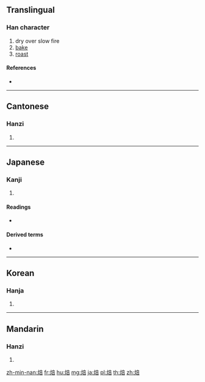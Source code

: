 {{character info/new}}
==Translingual==

===Han character===
{{Han char|rn=86|rad=火|as=08|sn=12|four=90861|canj=FYTR}}

# dry over slow fire
# [[bake]]
# [[roast]]

====References====
* {{Han ref|kx=0673.120|dkj=19099|dj=1081.140|hdz=32210.130|uh=7119|ud=28953|bh=B548|bd=46408}}

----

==Cantonese==

===Hanzi===
{{yue-hanzi|jyut=|y=bui6}}

# {{defn|lang=yue|sort=火08}}

----

==Japanese==

===Kanji===
{{ja-kanji|grade=|rs=火08}}

# {{defn|lang=ja|sort=火08}}

====Readings====
* {{ja-readings|goon=[[ばい]] (''bai'')|kanon=[[はい]] (''hai'')|kanyoon=[[ほう]] (''hō'')|kun=[[ほうじる]] ([[焙じる]], ''[[hōjiru]]''), [[あぶる]] ([[焙る]], ''[[aburu]]'')}}

====Derived terms====
* {{ja-r|焙る|あぶる}}

----

==Korean==

===Hanja===
{{ko-hanja|hangeul=배|eumhun=|rv=bae|mr=pae|y=pay}}

# {{defn|lang=ko|sort=火08}}

----

==Mandarin==

===Hanzi===
{{cmn-hanzi|pin=[[bèi]] ([[bei4]]), [[fèn]] ([[fen4]])|wg=pei<sup>4</sup>, fen<sup>4</sup>}}

# {{defn|lang=cmn|sort=火08}}

[[zh-min-nan:焙]]
[[fr:焙]]
[[hu:焙]]
[[mg:焙]]
[[ja:焙]]
[[pl:焙]]
[[th:焙]]
[[zh:焙]]